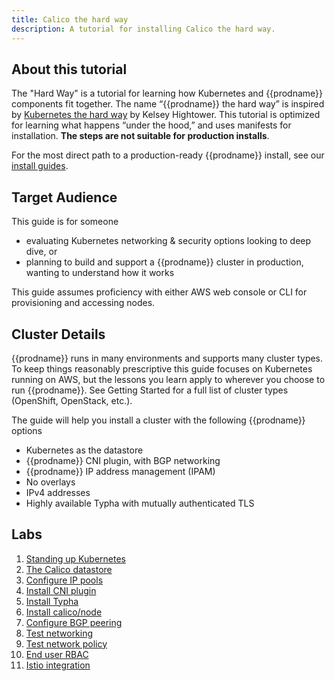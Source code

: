 ```yaml
---
title: Calico the hard way
description: A tutorial for installing Calico the hard way.
---
```


## About this tutorial

The "Hard Way" is a tutorial for learning how Kubernetes and {{prodname}} components fit together. The name “{{prodname}} the hard way” is inspired by [Kubernetes the hard way](https://github.com/kelseyhightower/kubernetes-the-hard-way) by Kelsey Hightower. This tutorial is optimized for learning what happens “under the hood,” and uses manifests for installation. **The steps are not suitable for production installs**.

For the most direct path to a production-ready {{prodname}} install, see our [install guides](../self-managed-onprem/onpremises.mdx).

## Target Audience

This guide is for someone

- evaluating Kubernetes networking & security options looking to deep dive, or
- planning to build and support a {{prodname}} cluster in production, wanting to understand how it works

This guide assumes proficiency with either AWS web console or CLI for provisioning and accessing nodes.

## Cluster Details

{{prodname}} runs in many environments and supports many cluster types. To keep things reasonably prescriptive this guide focuses on Kubernetes running on AWS, but the lessons you learn apply to wherever you choose to run {{prodname}}. See Getting Started for a full list of cluster types (OpenShift, OpenStack, etc.).

The guide will help you install a cluster with the following {{prodname}} options

- Kubernetes as the datastore
- {{prodname}} CNI plugin, with BGP networking
- {{prodname}} IP address management (IPAM)
- No overlays
- IPv4 addresses
- Highly available Typha with mutually authenticated TLS

## Labs

1.  [Standing up Kubernetes](standing-up-kubernetes.mdx)
1.  [The Calico datastore](the-calico-datastore.mdx)
1.  [Configure IP pools](configure-ip-pools.mdx)
1.  [Install CNI plugin](install-cni-plugin.mdx)
1.  [Install Typha](install-typha.mdx)
1.  [Install calico/node](install-node.mdx)
1.  [Configure BGP peering](configure-bgp-peering.mdx)
1.  [Test networking](test-networking.mdx)
1.  [Test network policy](test-network-policy.mdx)
1.  [End user RBAC](end-user-rbac.mdx)
1.  [Istio integration](istio-integration.mdx)
